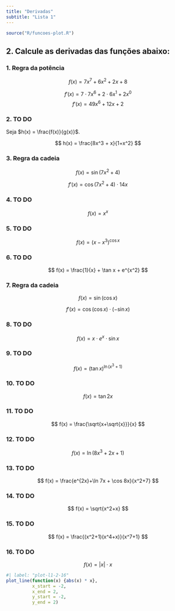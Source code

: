 ```yaml
---
title: "Derivadas"
subtitle: "Lista 1"
---
```


```r
source("R/funcoes-plot.R")
```

## 2. Calcule as derivadas das funções abaixo:

### 1. Regra da potência

$$
f(x) = 7x^7 + 6x^2 + 2x + 8
$$

$$
f'(x) = 7 \cdot 7x^6 + 2 \cdot 6x^1 + 2x^0 
$$
$$
f'(x) = 49x^6 + 12x + 2
$$

### 2. TO DO

Seja $h(x) = \frac{f(x)}{g(x)}$.

$$
h(x) = \frac{8x^3 + x}{1+x^2}
$$



### 3. Regra da cadeia

$$
f(x) = \sin(7x^2+4)
$$

$$
f'(x) = \cos(7x^2+4) \cdot 14x
$$


### 4. TO DO
$$
f(x) = x^x
$$

### 5. TO DO
$$
f(x) = (x - x^3)^{\cos x}
$$

### 6. TO DO
$$
f(x) = \frac{1}{x} + \tan x + e^{x^2}
$$

### 7. Regra da cadeia
$$
f(x) = \sin(\cos x)
$$

$$
f'(x) = \cos(\cos x) \cdot (-\sin x)
$$

### 8. TO DO
$$
f(x) = x \cdot e^x \cdot \sin x
$$

### 9. TO DO
$$
f(x) = (\tan x)^{\ln(x^3+1)}
$$

### 10. TO DO
$$
f(x) = \tan 2x
$$

### 11. TO DO
$$
f(x) = \frac{\sqrt{x+\sqrt{x}}}{x}
$$


### 12. TO DO
$$
f(x) = \ln(8x^3+2x+1)
$$

### 13. TO DO
$$
f(x) = \frac{e^{2x}+\ln 7x + \cos 8x}{x^2+7}
$$

### 14. TO DO
$$
f(x) = \sqrt{x^2+x}
$$

### 15. TO DO
$$
f(x) = \frac{(x^2+1)(x^4+x)}{x^7+1}
$$

### 16. TO DO

$$
f(x) = |x| \cdot {x}
$$



```r
#| label: "plot-l1-2-16"
plot_line(function(x) {abs(x) * x}, 
          x_start = -2, 
          x_end = 2,
          y_start = -2,
          y_end = 2)
```
